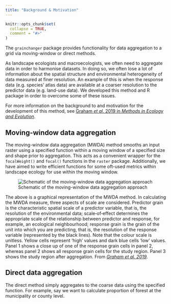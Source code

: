 ```yaml
---
title: "Background & Motivation"
---
```


```r
knitr::opts_chunk$set(
  collapse = TRUE,
  comment = "#>"
)
```

The `grainchanger` package provides functionality for data aggregation to a grid via moving-window or direct methods.

As landscape ecologists and macroecologists, we often need to aggregate data in order to harmonise datasets. In doing so, we often lose a lot of information about the spatial structure and environmental heterogeneity of data measured at finer resolution. An example of this is when the response data (e.g. species' atlas data) are available at a coarser resolution to the predictor data (e.g. land-use data). We developed this method and R package in order to overcome some of these issues. 

For more information on the background to and motivation for the development of this method, see [Graham *et al.* 2019 in *Methods in Ecology and Evolution*](https://doi.org/10.1111/2041-210X.13177). 

## Moving-window data aggregation

The moving-window data aggregation (MWDA) method smooths an input raster using a specified function within a moving window of a specified size and shape prior to aggregation. This acts as a convenient wrapper for the `focalWeight()` and `focal()` functions in the `raster` package. Additionally, we have aimed to write efficient functions for some oft-used metrics within landscape ecology for use within the moving window.

![Schematic of the moving-window data aggregation approach](man/figures/mwda_schematic.png)

The above is a graphical representation of the MWDA method. In calculating the MWDA measure, three aspects of scale are considered. Predictor grain is the characteristic spatial scale of a predictor variable, that is, the resolution of the environmental data; scale‐of‐effect determines the appropriate scale of the relationship between predictor and response, for example, an ecological neighbourhood; response grain is the grain of the unit into which you are predicting, that is, the resolution of the response variable (represented by the black lines). Note that the colour scale is unitless. Yellow cells represent ‘high’ values and dark blue cells ‘low’ values. Panel 1 shows a close up of one of the response grain cells in panel 2, whereas panel 2 shows all response grain cells for the study region. Panel 3 shows the study region after aggregation. From [*Graham et al. 2019*](https://doi.org/10.1111/2041-210X.13177).

## Direct data aggregation 

The direct method simply aggregates to the coarse data using the specified function. For example, say we want to calculate proportion of forest at the municipality or county level. 